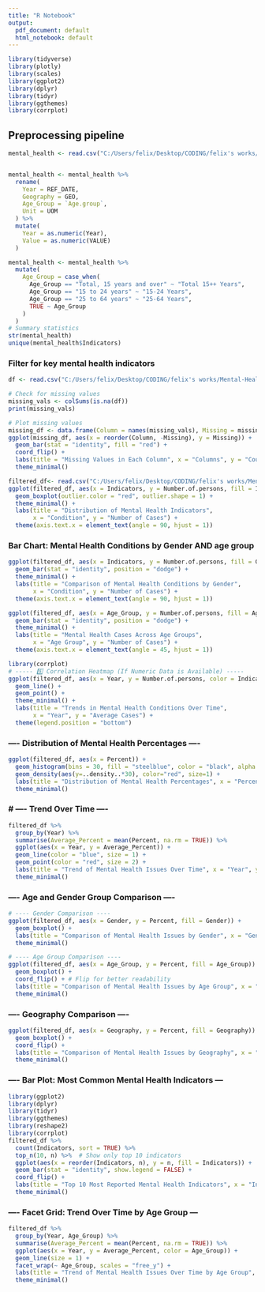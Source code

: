 ```yaml
---
title: "R Notebook"
output:
  pdf_document: default
  html_notebook: default
---
```

```r
library(tidyverse)
library(plotly)
library(scales)
library(ggplot2)
library(dplyr)
library(tidyr)
library(ggthemes)
library(corrplot)

```

## Preprocessing pipeline

```r

mental_health <- read.csv("C:/Users/felix/Desktop/CODING/felix's works/Mental-Health-On-Suicide-Rates-Trend-Analysis-Prediction/datasets/raw/mental health CAN 02-22.csv")


mental_health <- mental_health %>%
  rename(
    Year = REF_DATE,
    Geography = GEO,
    Age_Group = `Age.group`,
    Unit = UOM
  ) %>%
  mutate(
    Year = as.numeric(Year),
    Value = as.numeric(VALUE)
  )

mental_health <- mental_health %>%
  mutate(
    Age_Group = case_when(
      Age_Group == "Total, 15 years and over" ~ "Total 15++ Years",
      Age_Group == "15 to 24 years" ~ "15-24 Years",
      Age_Group == "25 to 64 years" ~ "25-64 Years",
      TRUE ~ Age_Group
    )
  )
# Summary statistics
str(mental_health)
unique(mental_health$Indicators)
```
### Filter for key mental health indicators
```r
df <- read.csv("C:/Users/felix/Desktop/CODING/felix's works/Mental-Health-On-Suicide-Rates-Trend-Analysis-Prediction/datasets/processed/pivoted_filtered_mental_health.csv")
```

```r

# Check for missing values
missing_vals <- colSums(is.na(df))
print(missing_vals)

# Plot missing values
missing_df <- data.frame(Column = names(missing_vals), Missing = missing_vals)
ggplot(missing_df, aes(x = reorder(Column, -Missing), y = Missing)) +
  geom_bar(stat = "identity", fill = "red") +
  coord_flip() +
  labs(title = "Missing Values in Each Column", x = "Columns", y = "Count of Missing Values") +
  theme_minimal()
```

```r
filtered_df<- read.csv("C:/Users/felix/Desktop/CODING/felix's works/Mental-Health-On-Suicide-Rates-Trend-Analysis-Prediction/datasets/processed/cleaned_mental_health_data.csv")
ggplot(filtered_df, aes(x = Indicators, y = Number.of.persons, fill = Indicators)) +
  geom_boxplot(outlier.color = "red", outlier.shape = 1) +
  theme_minimal() +
  labs(title = "Distribution of Mental Health Indicators",
       x = "Condition", y = "Number of Cases") +
  theme(axis.text.x = element_text(angle = 90, hjust = 1))
```
### Bar Chart: Mental Health Conditions by Gender AND age group
```r

ggplot(filtered_df, aes(x = Indicators, y = Number.of.persons, fill = Gender)) +
  geom_bar(stat = "identity", position = "dodge") +
  theme_minimal() +
  labs(title = "Comparison of Mental Health Conditions by Gender",
       x = "Condition", y = "Number of Cases") +
  theme(axis.text.x = element_text(angle = 90, hjust = 1))

ggplot(filtered_df, aes(x = Age_Group, y = Number.of.persons, fill = Age_Group)) +
  geom_bar(stat = "identity", position = "dodge") +
  theme_minimal() +
  labs(title = "Mental Health Cases Across Age Groups",
       x = "Age Group", y = "Number of Cases") +
  theme(axis.text.x = element_text(angle = 45, hjust = 1))
```
```r
library(corrplot) 
# ----- 5️⃣ Correlation Heatmap (If Numeric Data is Available) -----
ggplot(filtered_df, aes(x = Year, y = Number.of.persons, color = Indicators)) +
  geom_line() +
  geom_point() +
  theme_minimal() +
  labs(title = "Trends in Mental Health Conditions Over Time",
       x = "Year", y = "Average Cases") +
  theme(legend.position = "bottom")
```

### ---- Distribution of Mental Health Percentages ----
```r
ggplot(filtered_df, aes(x = Percent)) +
  geom_histogram(bins = 30, fill = "steelblue", color = "black", alpha = 0.7) +
  geom_density(aes(y=..density..*30), color="red", size=1) +
  labs(title = "Distribution of Mental Health Percentages", x = "Percent", y = "Frequency") +
  theme_minimal()
```

### # ---- Trend Over Time ----
```r
filtered_df %>%
  group_by(Year) %>%
  summarise(Average_Percent = mean(Percent, na.rm = TRUE)) %>%
  ggplot(aes(x = Year, y = Average_Percent)) +
  geom_line(color = "blue", size = 1) +
  geom_point(color = "red", size = 2) +
  labs(title = "Trend of Mental Health Issues Over Time", x = "Year", y = "Average Percentage Affected") +
  theme_minimal()
```

### ---- Age and Gender Group Comparison ----
```r
# ---- Gender Comparison ----
ggplot(filtered_df, aes(x = Gender, y = Percent, fill = Gender)) +
  geom_boxplot() +
  labs(title = "Comparison of Mental Health Issues by Gender", x = "Gender", y = "Percent") +
  theme_minimal()

# ---- Age Group Comparison ----
ggplot(filtered_df, aes(x = Age_Group, y = Percent, fill = Age_Group)) +
  geom_boxplot() +
  coord_flip() + # Flip for better readability
  labs(title = "Comparison of Mental Health Issues by Age Group", x = "Age Group", y = "Percent") +
  theme_minimal()
```
### ---- Geography Comparison ----
```r
ggplot(filtered_df, aes(x = Geography, y = Percent, fill = Geography)) +
  geom_boxplot() +
  coord_flip() +
  labs(title = "Comparison of Mental Health Issues by Geography", x = "Geography", y = "Percent") +
  theme_minimal()
```
### ---- Bar Plot: Most Common Mental Health Indicators ---

```r
library(ggplot2)
library(dplyr)
library(tidyr)
library(ggthemes)
library(reshape2)
library(corrplot)
filtered_df %>%
  count(Indicators, sort = TRUE) %>%
  top_n(10, n) %>%  # Show only top 10 indicators
  ggplot(aes(x = reorder(Indicators, n), y = n, fill = Indicators)) +
  geom_bar(stat = "identity", show.legend = FALSE) +
  coord_flip() +
  labs(title = "Top 10 Most Reported Mental Health Indicators", x = "Indicators", y = "Count") +
  theme_minimal()


```
### ---- Facet Grid: Trend Over Time by Age Group ---
```r
filtered_df %>%
  group_by(Year, Age_Group) %>%
  summarise(Average_Percent = mean(Percent, na.rm = TRUE)) %>%
  ggplot(aes(x = Year, y = Average_Percent, color = Age_Group)) +
  geom_line(size = 1) +
  facet_wrap(~ Age_Group, scales = "free_y") +
  labs(title = "Trend of Mental Health Issues Over Time by Age Group", x = "Year", y = "Average Percentage") +
  theme_minimal()
```

